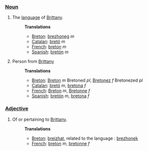 ===[[Noun]]===
# The [[language]] of [[w:Brittany|Brittany]].
#:'''Translations'''
#:*[[Breton]]: [[brezhoneg]] ''m''
#:*[[Catalan]]: [[bretó]] ''m''
#:*[[French]]: [[breton]] ''m''
#:*[[Spanish]]: [[bretón]] ''m''
# Person from [[Brittany]]
#:'''Translations'''
#:*[[Breton]]: [[Breton]] ''m'' Bretoned ''pl'', [[Bretonez]] ''f'' Bretonezed ''pl''
#:*[[Catalan]]: [[bretó]] ''m'', [[bretona]] ''f''
#:*[[French]]: [[Breton]] ''m'', [[Bretonne]] ''f''
#:*[[Spanish]]: [[bretón]] ''m'', [[bretona]] ''f''

===[[Adjective]]===
# Of or pertaining to [[Brittany]].
#:'''Translations'''
#:*[[Breton]]: [[breizhat]], related to the language : [[brezhonek]]
#:*[[French]]: [[breton]] ''m'', [[bretonne]] ''f''